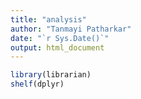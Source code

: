 ```yaml
---
title: "analysis"
author: "Tanmayi Patharkar"
date: "`r Sys.Date()`"
output: html_document
---
```

```r
library(librarian)
shelf(dplyr)
```

